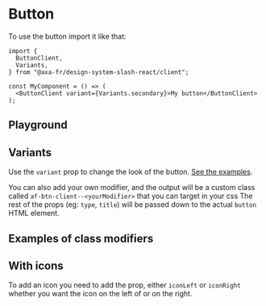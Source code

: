 
<Meta of={ButtonStories} name="Button" />

# Button

To use the button import it like that:

```tsx title="test.js"
import {
  ButtonClient,
  Variants,
} from "@axa-fr/design-system-slash-react/client";

const MyComponent = () => (
  <ButtonClient variant={Variants.secondary}>My button</ButtonClient>
);
```

## Playground

<Canvas of={ButtonStories.Playground}></Canvas>

<Controls story="Button" />

## Variants

Use the `variant` prop to change the look of the button. [See the examples](#examples-of-class-modifiers).

You can also add your own modifier, and the output will be a custom class called `af-btn-client--<yourModifier>` that you can target in your css
The rest of the props (eg: `type`, `title`) will be passed down to the actual `button` HTML element.

## Examples of class modifiers

<Canvas of={ButtonStories.MultiExamples} layout="fullscreen" />

## With icons

To add an icon you need to add the prop, either `iconLeft` or `iconRight` whether you want the icon on the left of or on the right.

<Canvas of={ButtonStories.WithIconLeft} />
<Canvas of={ButtonStories.WithIconRight} />
